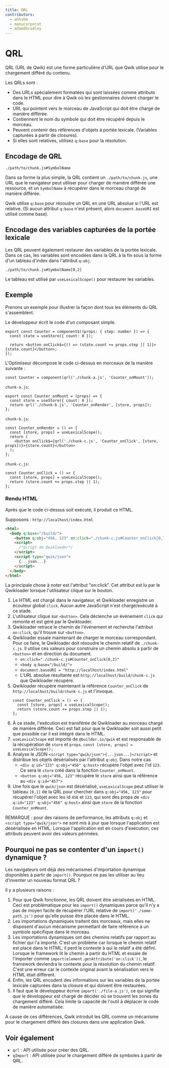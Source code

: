 ```yaml
---
title: QRL
contributors:
  - ahhshm
  - manucorporat
  - adamdbradley
---
```


# QRL

QRL (URL de Qwik) est une forme particulière d'URL que Qwik utilise pour le chargement différé du contenu.

Les QRLs sont :

- Des URLs spécialement formatées qui sont laissées comme attributs dans le HTML pour dire à Qwik où les gestionnaires doivent charger le code.
- URL qui pointent vers le morceau de JavaScript qui doit être chargé de manière différée.
- Contiennent le nom du symbole qui doit être récupéré depuis le morceau.
- Peuvent contenir des références d'objets à portée lexicale. (Variables capturées à partir de closures).
- Si elles sont relatives, utilisez `q:base` pour la résolution.

## Encodage de QRL

```
./path/to/chunk.js#SymbolName
```

Dans sa forme la plus simple, la QRL contient un `./path/to/chunk.js`, une URL que le navigateur peut utiliser pour charger de manière différée une ressource, et un `SymbolName` à récupérer dans le morceau chargé de manière différée.

Qwik utilise `q:base` pour résoudre un QRL en une URL absolue si l'URL est relative. (Si aucun attribut `q:base` n'est présent, alors `document.baseURI` est utilisé comme base).

## Encodage des variables capturées de la portée lexicale

Les QRL peuvent également restaurer des variables de la portée lexicale. Dans ce cas, les variables sont encodées dans la QRL à la fin sous la forme d'un tableau d'index dans l'attribut `q:obj`.

```
./path/to/chunk.js#SymbolName[0,2]
```

Le tableau est utilisé par `useLexicalScope()` pour restaurer les variables.

## Exemple

Prenons un exemple pour illustrer la façon dont tous les éléments du QRL s'assemblent.

Le développeur écrit le code d'un composant simple.

```tsx
export const Counter = component$((props: { step: number }) => {
  const state = useStore({ count: 0 });

  return <button onClick$={() => (state.count += props.step || 1)}>{state.count}</button>;
});
```

L'Optimiseur décompose le code ci-dessus en morceaux de la manière suivante :

```tsx
const Counter = component(qrl('./chunk-a.js', 'Counter_onMount'));
```

`chunk-a.js`:

```tsx
export const Counter_onMount = (props) => {
  const store = useStore({ count: 0 });
  return qrl('./chunk-b.js', 'Counter_onRender', [store, props]);
};
```

`chunk-b.js`:

```tsx
const Counter_onRender = () => {
  const [store, props] = useLexicalScope();
  return (
    <button onClick$={qrl('./chunk-c.js', 'Counter_onClick', [store, props])}>{store.count}</button>
  );
};
```

`chunk-c.js`:

```tsx
const Counter_onClick = () => {
  const [store, props] = useLexicalScope();
  return (store.count += props.step || 1);
};
```

### Rendu HTML

Après que le code ci-dessus soit exécuté, il produit ce HTML.

Supposons : `http://localhost/index.html`

```html
<html>
  <body q:base="/build/">
    <button q:obj="456, 123" on:click="./chunk-c.js#Counter_onClick[0,1]">0</button>
    <script>
      /*Script de Qwikloader*/
    </script>
    <script type="qwik/json">
      {...json...}
    </script>
  </body>
</html>
```

La principale chose à noter est l'attribut "on:click". Cet attribut est lu par le Qwikloader lorsque l'utilisateur clique sur le bouton.

1. Le HTML est chargé dans le navigateur, et Qwikloader enregistre un écouteur global `click`. Aucun autre JavaScript n'est chargé/exécuté à ce stade.
2. L'utilisateur clique sur `<button>`. Cela déclenche un événement `click` qui remonte et est géré par le Qwikloader.
3. Qwikloader retrace le chemin de l'événement et recherche l'attribut `on:click`, qu'il trouve sur `<button>`.
4. Qwikloader essaie maintenant de charger le morceau correspondant. Pour ce faire, le Qwikloader doit résoudre le chemin relatif de `./chunk-c.js`. Il utilise ces valeurs pour construire un chemin absolu à partir de `<button>` et en direction du document.
   - `on:click="./chunk-c.js#Counter_onClick[0,2]"`
   - `<body q:base="/build/">`
   - `document.baseURI = "http://localhost/index.html"`
   - L'URL absolue résultante est `http://localhost/build/chunk-c.js` que Qwikloader récupère.
5. Qwikloader récupère maintenant la référence `Counter_onClick` de `http://localhost/build/chunk-c.js` et l'invoque.
   ```tsx
   const Counter_onClick = () => {
     const [store, props] = useLexicalScope();
     return (store.count += props.step || 1);
   };
   ```
6. À ce stade, l'exécution est transférée de Qwikloader au morceau chargé de manière différée. Ceci est fait pour que le Qwikloader soit aussi petit que possible car il est intégré dans le HTML.
7. `useLexicalScope` est importé de `@builder.io/qwik` et est responsable de la récupération de `store` et `props`.
   `const [store, props] = useLexicalScope();`
8. Analyse le JSON `<script type="qwik/json">{...json...}</script>` et distribue les objets désérialisés par l'attribut `q:obj`. Dans notre cas
   - `<div q:id="123" q:obj="456" q:host>` récupère l'objet avec l'id `123`. Ce sera le `store` créé dans la fonction `Counter_onMount`.
   - `<button q:obj="456, 123"` récupère le `store` ainsi que la référence au `<div q:id="457">`
9. Une fois que le `qwik/json` est désérialisé, `useLexicalScope` peut utiliser le tableau `[0,1]` de la QRL pour chercher dans `q:obj="456, 123"` pour récupérer l'objet avec les id `456` et `123`, qui sont des props de `<div q:id="123" q:obj="456" q:host>` ainsi que `store` de la fonction `Counter_onMount`.

REMARQUE : pour des raisons de performance, les attributs `q:obj` et `<script type="qwik/json">` ne sont mis à jour que lorsque l'application est désérialisée en HTML. Lorsque l'application est en cours d'exécution, ces attributs peuvent avoir des valeurs périmées.

## Pourquoi ne pas se contenter d'un `import()` dynamique ?

Les navigateurs ont déjà des mécanismes d'importation dynamique disponibles à partir de `import()`. Pourquoi ne pas les utiliser au lieu d'inventer un nouveau format QRL ?

Il y a plusieurs raisons :

1. Pour que Qwik fonctionne, les QRL doivent être sérialisées en HTML. Ceci est problématique pour les `import()` dynamiques parce qu'il n'y a pas de moyen facile de récupérer l'URL relative de `import('./some-path.js')` pour qu'elle puisse être placée dans le HTML.
2. Les importations dynamiques traitent des morceaux, mais elles ne disposent d'aucun mécanisme permettant de faire référence à un symbole spécifique dans le morceau.
3. Les importations dynamiques ont des chemins relatifs par rapport au fichier qui l'a importé. C'est un problème car lorsque le chemin relatif est placé dans le HTML, il perd le contexte à qui le relatif a été défini. Lorsque le framework lit le chemin à partir du HTML et essaie de l'importer comme `import(element.getAttribute('on:click'))`, le framework deviendra le contexte pour la résolution du chemin relatif. C'est une erreur car le contexte original avant la sérialisation vers le HTML était différent.
4. Enfin, les QRL encodent des informations sur les variables de la portée lexicale capturées dans la closure et qui doivent être restaurées.
5. Il faut que le développeur écrive `import('./file-a.js')`, ce qui signifie que le développeur est chargé de décider où se trouvent les zones du chargement différé. Cela limite la capacité de l'outil à déplacer le code de manière automatisée.


A cause de ces différences, Qwik introduit les QRL comme un mécanisme pour le chargement différé des closures dans une application Qwik.

## Voir également

- `qrl` : API utilisée pour créer des QRL.
- `qImport` : API utilisée pour le chargement différé de symboles à partir de QRL.
